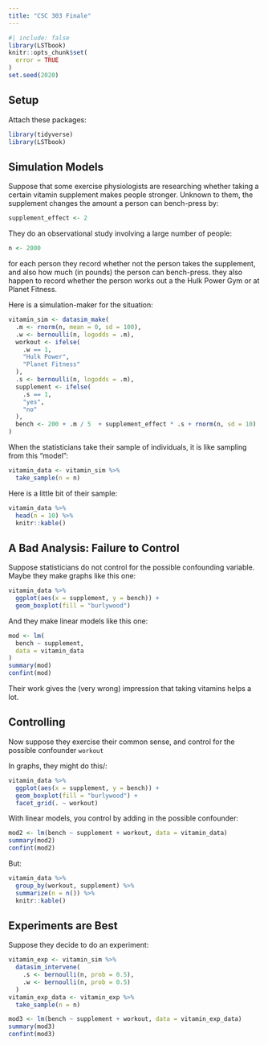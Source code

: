 ```yaml
---
title: "CSC 303 Finale"
---
```


```r
#| include: false
library(LSTbook)
knitr::opts_chunk$set(
  error = TRUE
)
set.seed(2020)
```

## Setup

Attach these packages:

```r
library(tidyverse)
library(LSTbook)
```

## Simulation Models


Suppose that some exercise physiologists are researching whether taking a certain vitamin supplement makes people stronger.  Unknown to them, the supplement changes the amount a person can bench-press by:

```r
supplement_effect <- 2
```


They do an observational study involving a large number of people:

```r
n <- 2000
```

for each person they record whether not the person takes the supplement, and also how much (in pounds) the person can bench-press.  they also happen to record whether the person works out a the Hulk Power Gym or at Planet Fitness.

Here is a simulation-maker for the situation:


```r
vitamin_sim <- datasim_make(
  .m <- rnorm(n, mean = 0, sd = 100),
  .w <- bernoulli(n, logodds = .m),
  workout <- ifelse(
    .w == 1,
    "Hulk Power",
    "Planet Fitness"
  ),
  .s <- bernoulli(n, logodds = .m),
  supplement <- ifelse(
    .s == 1,
    "yes",
    "no"
  ),
  bench <- 200 + .m / 5  + supplement_effect * .s + rnorm(n, sd = 10)
)
```

When the statisticians take their sample of individuals, it is like sampling from this "model":

```r
vitamin_data <- vitamin_sim %>% 
  take_sample(n = n)
```

Here is a little bit of their sample:

```r
vitamin_data %>% 
  head(n = 10) %>% 
  knitr::kable()
```

## A Bad Analysis:  Failure to Control

Suppose statisticians do not control for the possible confounding variable.  Maybe they make graphs like this one:

```r
vitamin_data %>% 
  ggplot(aes(x = supplement, y = bench)) +
  geom_boxplot(fill = "burlywood")
```

And they make linear models like this one:


```r
mod <- lm(
  bench ~ supplement,
  data = vitamin_data
)
summary(mod)
confint(mod)
```

Their work gives the (very wrong) impression that taking vitamins helps a lot.

## Controlling

Now suppose they exercise their common sense, and control for the possible confounder `workout`

In graphs, they might do this/:

```r
vitamin_data %>% 
  ggplot(aes(x = supplement, y = bench)) +
  geom_boxplot(fill = "burlywood") +
  facet_grid(. ~ workout)
```
With linear models, you control by adding in the possible confounder:

```r
mod2 <- lm(bench ~ supplement + workout, data = vitamin_data)
summary(mod2)
confint(mod2)
```

But:

```r
vitamin_data %>% 
  group_by(workout, supplement) %>% 
  summarize(n = n()) %>% 
  knitr::kable()
```


## Experiments are Best

Suppose they decide to do an experiment:

```r
vitamin_exp <- vitamin_sim %>% 
  datasim_intervene(
    .s <- bernoulli(n, prob = 0.5),
    .w <- bernoulli(n, prob = 0.5)
  )
vitamin_exp_data <- vitamin_exp %>% 
  take_sample(n = n)
```

```r
mod3 <- lm(bench ~ supplement + workout, data = vitamin_exp_data)
summary(mod3)
confint(mod3)
```


